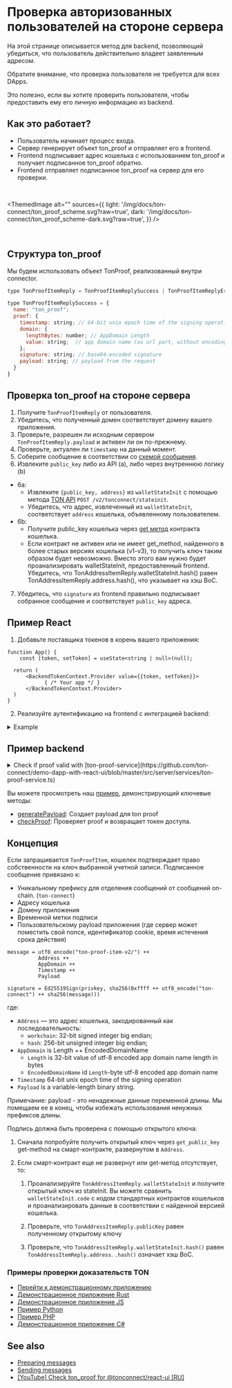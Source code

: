 

# Проверка авторизованных пользователей на стороне сервера

На этой странице описывается метод для backend, позволяющий убедиться, что пользователь действительно владеет заявленным адресом.

Обратите внимание, что проверка пользователя не требуется для всех DApps.

Это полезно, если вы хотите проверить пользователя, чтобы предоставить ему его личную информацию из backend.

## Как это работает?

* Пользователь начинает процесс входа.
* Сервер генерирует объект ton_proof и отправляет его в frontend.
* Frontend подписывает адрес кошелька с использованием ton_proof и получает подписанное ton_proof обратно.
* Frontend отправляет подписанное ton_proof на сервер для его проверки.

<br />

<ThemedImage
  alt=""
  sources={{
       light: '/img/docs/ton-connect/ton_proof_scheme.svg?raw=true',
       dark: '/img/docs/ton-connect/ton_proof_scheme-dark.svg?raw=true',
   }}
/>

<br />

## Структура ton_proof

Мы будем использовать объект TonProof, реализованный внутри connector.

```js
type TonProofItemReply = TonProofItemReplySuccess | TonProofItemReplyError;

type TonProofItemReplySuccess = {
  name: "ton_proof";
  proof: {
    timestamp: string; // 64-bit unix epoch time of the signing operation (seconds)
    domain: {
      lengthBytes: number; // AppDomain Length
      value: string;  // app domain name (as url part, without encoding)
    };
    signature: string; // base64-encoded signature
    payload: string; // payload from the request
  }
}

```

## Проверка ton_proof на стороне сервера

1. Получите `TonProofItemReply` от пользователя.
2. Убедитесь, что полученный домен соответствует домену вашего приложения.
3. Проверьте, разрешен ли исходным сервером `TonProofItemReply.payload` и активен ли он по-прежнему.
4. Проверьте, актуален ли `timestamp` на данный момент.
5. Соберите сообщение в соответствии со [схемой сообщения](/v3/guidelines/ton-connect/guidelines/verifying-signed-in-users#concept-explanation).
6. Извлеките `public_key` либо из API (a), либо через внутреннюю логику (b)

* 6a:
  * Извлеките `{public_key, address}` из `walletStateInit` с помощью метода [TON API](https://docs.tonconsole.com/tonapi#:~:text=/v2/-,tonconnect,-/stateinit) `POST /v2/tonconnect/stateinit`.
  * Убедитесь, что адрес, извлеченный из `walletStateInit`, соответствует `address` кошелька, объявленному пользователем.
* 6b:
  * Получите public_key кошелька через [get метод](https://github.com/ton-blockchain/wallet-contract/blob/main/func/wallet-v4-code.fc#L174) контракта кошелька.
  * Если контракт не активен или не имеет get_method, найденного в более старых версиях кошелька (v1-v3), то получить ключ таким образом будет невозможно. Вместо этого вам нужно будет проанализировать walletStateInit, предоставленный frontend. Убедитесь, что TonAddressItemReply.walletStateInit.hash() равен TonAddressItemReply.address.hash(), что указывает на хэш BoC.

7. Убедитесь, что `signature` из frontend правильно подписывает собранное сообщение и соответствует `public_key` адреса.

## Пример React

1. Добавьте поставщика токенов в корень вашего приложения:

```tsx
function App() {
    const [token, setToken] = useState<string | null>(null);

  return (
      <BackendTokenContext.Provider value={{token, setToken}}>
            { /* Your app */ }
      </BackendTokenContext.Provider>
  )
}
```

2. Реализуйте аутентификацию на frontend с интеграцией backend:

<details>
  <summary>Example</summary>

  ```tsx
  import {useContext, useEffect, useRef} from "react";
  import {BackendTokenContext} from "./BackendTokenContext";
  import {useIsConnectionRestored, useTonConnectUI, useTonWallet} from "@tonconnect/ui-react";
  import {backendAuth} from "./backend-auth";

  const localStorageKey = 'my-dapp-auth-token';
  const payloadTTLMS = 1000 * 60 * 20;

  export function useBackendAuth() {
      const { setToken } = useContext(BackendTokenContext);
      const isConnectionRestored = useIsConnectionRestored();
      const wallet = useTonWallet();
      const [tonConnectUI] = useTonConnectUI();
      const interval = useRef<ReturnType<typeof setInterval> | undefined>();

      useEffect(() => {
          if (!isConnectionRestored || !setToken) {
              return;
          }

          clearInterval(interval.current);

          if (!wallet) {
              localStorage.removeItem(localStorageKey);
              setToken(null);

              const refreshPayload = async () => {
                  tonConnectUI.setConnectRequestParameters({ state: 'loading' });

                  const value = await backendAuth.generatePayload();
                  if (!value) {
                      tonConnectUI.setConnectRequestParameters(null);
                  } else {
                      tonConnectUI.setConnectRequestParameters({state: 'ready', value});
                  }
              }

              refreshPayload();
              setInterval(refreshPayload, payloadTTLMS);
              return;
          }

          const token = localStorage.getItem(localStorageKey);
          if (token) {
              setToken(token);
              return;
          }

          if (wallet.connectItems?.tonProof && !('error' in wallet.connectItems.tonProof)) {
              backendAuth.checkProof(wallet.connectItems.tonProof.proof, wallet.account).then(result => {
                  if (result) {
                      setToken(result);
                      localStorage.setItem(localStorageKey, result);
                  } else {
                      alert('Please try another wallet');
                      tonConnectUI.disconnect();
                  }
              })
          } else {
              alert('Please try another wallet');
              tonConnectUI.disconnect();
          }

      }, [wallet, isConnectionRestored, setToken])
  }
  ```
</details>

## Пример backend

<details>
  <summary>Check if proof valid with [ton-proof-service](https://github.com/ton-connect/demo-dapp-with-react-ui/blob/master/src/server/services/ton-proof-service.ts)</summary>

  ```tsx
  public async checkProof(payload: CheckProofRequestDto, getWalletPublicKey: (address: string) => Promise<Buffer | null>): Promise<boolean> {
    try {
      const stateInit = loadStateInit(Cell.fromBase64(payload.proof.state_init).beginParse());
    
      // 1. First, try to obtain the public key via the get_public_key get-method on the smart contract deployed at Address.
      // 2. If the smart contract is not deployed yet, or the get-method is missing, you need:
      //  2.1. Parse TonAddressItemReply.walletStateInit and get public key from stateInit. You can compare the walletStateInit.code
      //  with the code of standard wallet contracts and parse the data according to the found wallet version.
      let publicKey = tryParsePublicKey(stateInit) ?? await getWalletPublicKey(payload.address);
      if (!publicKey) {
        return false;
      }
    
      // 2.2. Check that TonAddressItemReply.publicKey equals to obtained public key
      const wantedPublicKey = Buffer.from(payload.public_key, 'hex');
      if (!publicKey.equals(wantedPublicKey)) {
        return false;
      }
    
      // 2.3. Check that TonAddressItemReply.walletStateInit.hash() equals to TonAddressItemReply.address. .hash() means BoC hash.
      const wantedAddress = Address.parse(payload.address);
      const address = contractAddress(wantedAddress.workChain, stateInit);
      if (!address.equals(wantedAddress)) {
        return false;
      }
    
      if (!allowedDomains.includes(payload.proof.domain.value)) {
        return false;
      }
    
      const now = Math.floor(Date.now() / 1000);
      if (now - validAuthTime > payload.proof.timestamp) {
        return false;
      }
    
      const message = {
        workchain: address.workChain,
        address: address.hash,
        domain: {
          lengthBytes: payload.proof.domain.lengthBytes,
          value: payload.proof.domain.value,
        },
        signature: Buffer.from(payload.proof.signature, 'base64'),
        payload: payload.proof.payload,
        stateInit: payload.proof.state_init,
        timestamp: payload.proof.timestamp
      };
    
      const wc = Buffer.alloc(4);
      wc.writeUInt32BE(message.workchain, 0);
    
      const ts = Buffer.alloc(8);
      ts.writeBigUInt64LE(BigInt(message.timestamp), 0);
    
      const dl = Buffer.alloc(4);
      dl.writeUInt32LE(message.domain.lengthBytes, 0);
    
      // message = utf8_encode("ton-proof-item-v2/") ++
      //           Address ++
      //           AppDomain ++
      //           Timestamp ++
      //           Payload
      const msg = Buffer.concat([
        Buffer.from(tonProofPrefix),
        wc,
        message.address,
        dl,
        Buffer.from(message.domain.value),
        ts,
        Buffer.from(message.payload),
      ]);
    
      const msgHash = Buffer.from(await sha256(msg));
    
      // signature = Ed25519Sign(privkey, sha256(0xffff ++ utf8_encode("ton-connect") ++ sha256(message)))
      const fullMsg = Buffer.concat([
        Buffer.from([0xff, 0xff]),
        Buffer.from(tonConnectPrefix),
        msgHash,
      ]);
    
      const result = Buffer.from(await sha256(fullMsg));
    
      return sign.detached.verify(result, message.signature, publicKey);
    } catch (e) {
      return false;
    }
  }

  ```
</details>

Вы можете просмотреть наш [пример](https://github.com/ton-connect/demo-dapp-with-react-ui/tree/master/src/server), демонстрирующий ключевые методы:

* [generatePayload](https://github.com/ton-connect/demo-dapp-with-react-ui/blob/master/src/server/api/generate-payload.ts): Создает payload для ton proof
* [checkProof](https://github.com/ton-connect/demo-dapp-with-react-ui/blob/master/src/server/api/check-proof.ts): Проверяет proof и возвращает токен доступа.

## Концепция

Если запрашивается `TonProofItem`, кошелек подтверждает право собственности на ключ выбранной учетной записи. Подписанное сообщение привязано к:

* Уникальному префиксу для отделения сообщений от сообщений on-chain. (`ton-connect`)
* Адресу кошелька
* Домену приложения
* Временной метки подписи
* Пользовательскому payload приложения (где сервер может поместить свой nonce, идентификатор cookie, время истечения срока действия)

```
message = utf8_encode("ton-proof-item-v2/") ++
          Address ++
          AppDomain ++
          Timestamp ++
          Payload

signature = Ed25519Sign(privkey, sha256(0xffff ++ utf8_encode("ton-connect") ++ sha256(message)))
```

где:

* `Address` — это адрес кошелька, закодированный как последовательность:
  * `workchain`: 32-bit signed integer big endian;
  * `hash`: 256-bit unsigned integer big endian;
* `AppDomain` is Length ++ EncodedDomainName
  * `Length` is 32-bit value of utf-8 encoded app domain name length in bytes
  * `EncodedDomainName` id `Length`-byte  utf-8 encoded app domain name
* `Timestamp` 64-bit unix epoch time of the signing operation
* `Payload` is a variable-length binary string.

Примечание: payload - это ненадежные данные переменной длины. Мы помещаем ее в конец, чтобы избежать использования ненужных префиксов длины.

Подпись должна быть проверена с помощью открытого ключа:

1. Сначала попробуйте получить открытый ключ через `get_public_key` get-method на смарт-контракте, развернутом в `Address`.

2. Если смарт-контракт еще не развернут или get-метод отсутствует, то:

   1. Проанализируйте `TonAddressItemReply.walletStateInit` и получите открытый ключ из stateInit. Вы можете сравнить `walletStateInit.code` с кодом стандартных контрактов кошельков и проанализировать данные в соответствии с найденной версией кошелька.

   2. Проверьте, что `TonAddressItemReply.publicKey` равен полученному открытому ключу

   3. Проверьте, что `TonAddressItemReply.walletStateInit.hash()` равен `TonAddressItemReply.address`. `.hash()` означает хэш BoC.

### Примеры проверки доказательств TON

* [Перейти к демонстрационному приложению](https://github.com/ton-connect/demo-dapp-backend)
* [Демонстрационное приложение Rust](https://github.com/liketurbo/demo-dapp-backend-rs)
* [Демонстрационное приложение JS](https://github.com/liketurbo/demo-dapp-backend-js)
* [Пример Python](https://github.com/XaBbl4/pytonconnect/blob/main/examples/check_proof.py)
* [Пример PHP](https://github.com/vladimirfokingithub/Ton-Connect-Proof-Php-Check)
* [Демонстрационное приложение C#](https://github.com/WinoGarcia/TonProof.NET)

## See also

* [Preparing messages](/v3/guidelines/ton-connect/guidelines/preparing-messages)
* [Sending messages](/v3/guidelines/ton-connect/guidelines/sending-messages)
* [[YouTube] Check ton_proof for @tonconnect/react-ui [RU]](https://youtu.be/wIMbkJHv0Fs?list=PLyDBPwv9EPsCJ226xS5_dKmXXxWx1CKz_\&t=2971)

<Feedback />
